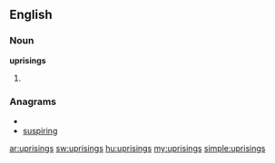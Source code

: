 ==English==

===Noun===
'''uprisings'''

# {{plural of|[[uprising]]}}

===Anagrams===
* {{alphagram|giinprssu}}
* [[suspiring#English|suspiring]]

[[ar:uprisings]]
[[sw:uprisings]]
[[hu:uprisings]]
[[my:uprisings]]
[[simple:uprisings]]